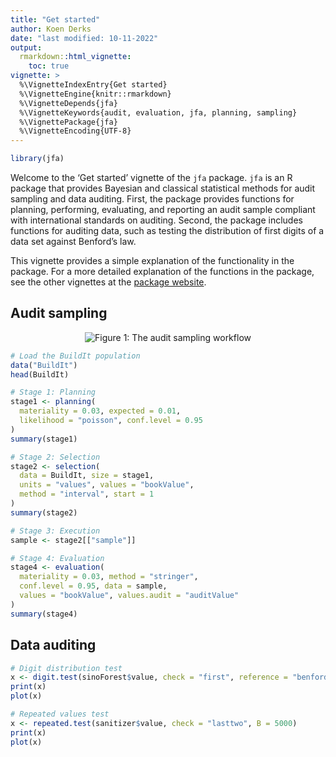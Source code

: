 ```yaml
---
title: "Get started"
author: Koen Derks
date: "last modified: 10-11-2022"
output: 
  rmarkdown::html_vignette:
    toc: true
vignette: >
  %\VignetteIndexEntry{Get started}
  %\VignetteEngine{knitr::rmarkdown}
  %\VignetteDepends{jfa}
  %\VignetteKeywords{audit, evaluation, jfa, planning, sampling}
  %\VignettePackage{jfa}
  %\VignetteEncoding{UTF-8}
---
```


```r
library(jfa)
```

Welcome to the 'Get started' vignette of the `jfa` package. `jfa` is an R package that provides Bayesian and classical statistical methods for audit sampling and data auditing. First, the package provides functions for planning, performing, evaluating, and reporting an audit sample compliant with international standards on auditing. Second, the package includes functions for auditing data, such as testing the distribution of first digits of a data set against Benford's law.

This vignette provides a simple explanation of the functionality in the package. For a more detailed explanation of the functions in the package, see the other vignettes at the [package website](https://koenderks.github.io/).

## Audit sampling

<center>

![Figure 1: The audit sampling workflow](img/workflow.png)\

</center>

```r
# Load the BuildIt population
data("BuildIt")
head(BuildIt)

# Stage 1: Planning
stage1 <- planning(
  materiality = 0.03, expected = 0.01,
  likelihood = "poisson", conf.level = 0.95
)
summary(stage1)

# Stage 2: Selection
stage2 <- selection(
  data = BuildIt, size = stage1,
  units = "values", values = "bookValue",
  method = "interval", start = 1
)
summary(stage2)

# Stage 3: Execution
sample <- stage2[["sample"]]

# Stage 4: Evaluation
stage4 <- evaluation(
  materiality = 0.03, method = "stringer",
  conf.level = 0.95, data = sample,
  values = "bookValue", values.audit = "auditValue"
)
summary(stage4)
```

## Data auditing

```r
# Digit distribution test
x <- digit.test(sinoForest$value, check = "first", reference = "benford")
print(x)
plot(x)
```


```r
# Repeated values test
x <- repeated.test(sanitizer$value, check = "lasttwo", B = 5000)
print(x)
plot(x)
```
